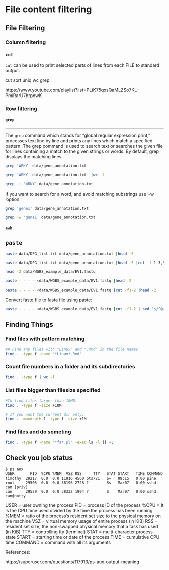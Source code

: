 # File content filtering

## File Filtering 

### Column filtering

### `cut`

`cut` can be used to print selected parts of lines from each FILE to standard output.

cut sort uniq wc grep 


https://www.youtube.com/playlist?list=PLtK75qxsQaMLZSo7KL-PmiRarU7hrpnwK


### Row filtering

#### `grep`


---------------------

The `grep` command which stands for “global regular expression print,” processes text line by line and prints any lines which match a specified pattern. The grep command is used to search text or searches the given file for lines containing a match to the given strings or words. By default, grep displays the matching lines. 

```sh
grep 'WRKY' data/gene_annotation.txt
```

```sh
grep 'WRKY' data/gene_annotation.txt  |wc -l 
```


```sh
grep -i 'WRKY' data/gene_annotation.txt 
```

If you want to search for a word, and avoid matching substrings use ‘-w ‘option.

```sh
grep 'gene1' data/gene_annotation.txt 
```

```sh
grep -w 'gene1' data/gene_annotation.txt 
```

#### `awk`

## `paste`

```sh
paste data/DEG_list.txt data/gene_annotation.txt |head -5
```

```sh
paste data/DEG_list.txt data/gene_annotation.txt |head -5 |cut -f 1-3,5
```


```sh
head -2 data/WGBS_example_data/EV1.fastq
```

```sh
paste - - - - <data/WGBS_example_data/EV1.fastq |head -2 
```

```sh
paste - - - - <data/WGBS_example_data/EV1.fastq |cut -f1-2 |head -2
```

Convert fastq file to fasta file using paste: 

```sh
paste - - - - <data/WGBS_example_data/EV1.fastq |cut -f1-2 | sed 's/^@/>/' | tr "\t" "\n"  |head -4
```

## Finding Things

### Find files with pattern matching


```sh
## Find any files with "Linux" and ".Rmd" in the file names
find . -type f -name "*Linux*.Rmd"
```

### Count file numbers in a  folder and its subdirectories

```sh
find . -type f | wc -l
```

### List files bigger than filesize specified

```sh
#To find files larger than 10MB:
find . -type f -size +10M
```

```sh
# If you want the current dir only:
find . -maxdepth 1 -type f -size +1M
```

### Find files and do someting

```sh
find . -type f -name "*fa*.pl" -exec ls -l {} +; 
```


## Check you job status


```
$ ps aux  
USER       PID  %CPU %MEM  VSZ RSS     TTY   STAT START   TIME COMMAND
timothy  29217  0.0  0.0 11916 4560 pts/21   S+   08:15   0:00 pine  
root     29505  0.0  0.0 38196 2728 ?        Ss   Mar07   0:00 sshd: can [priv]   
can      29529  0.0  0.0 38332 1904 ?        S    Mar07   0:00 sshd: can@notty  
```

USER = user owning the process
PID = process ID of the process
%CPU = It is the CPU time used divided by the time the process has been running.
%MEM = ratio of the process’s resident set size to the physical memory on the machine
VSZ = virtual memory usage of entire process (in KiB)
RSS = resident set size, the non-swapped physical memory that a task has used (in KiB)
TTY = controlling tty (terminal)
STAT = multi-character process state
START = starting time or date of the process
TIME = cumulative CPU time
COMMAND = command with all its arguments

References:

https://superuser.com/questions/117913/ps-aux-output-meaning
